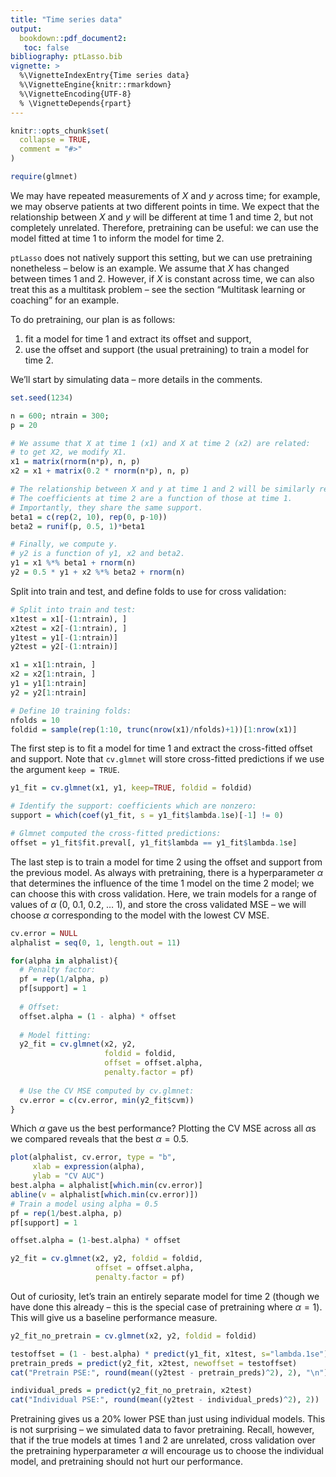 ```yaml
---
title: "Time series data"
output: 
  bookdown::pdf_document2:
   toc: false
bibliography: ptLasso.bib
vignette: >
  %\VignetteIndexEntry{Time series data}
  %\VignetteEngine{knitr::rmarkdown}
  %\VignetteEncoding{UTF-8}
  % \VignetteDepends{rpart}
---
```


```r
knitr::opts_chunk$set(
  collapse = TRUE,
  comment = "#>"
)
```

```r
require(glmnet)
```


We may have repeated measurements of $X$ and $y$ across time; for example, we may observe patients at two different points in time. We expect that the relationship between $X$ and $y$ will be different at time 1 and time 2, but not completely unrelated. Therefore, pretraining can be useful: we can use the model fitted at time 1 to inform the model for time 2.

`ptLasso` does not natively support this setting, but we can use pretraining nonetheless -- below is an example. We assume that $X$ has changed between times 1 and 2. However, if $X$ is constant across time, we can also treat this as a multitask problem -- see the section "Multitask learning or coaching" for an example.

To do pretraining, our plan is as follows:

1. fit a model for time 1 and extract its offset and support,
3. use the offset and support (the usual pretraining) to train a model for time 2.

We'll start by simulating data -- more details in the comments.

```r
set.seed(1234)

n = 600; ntrain = 300;
p = 20

# We assume that X at time 1 (x1) and X at time 2 (x2) are related:
# to get X2, we modify X1.
x1 = matrix(rnorm(n*p), n, p)
x2 = x1 + matrix(0.2 * rnorm(n*p), n, p)

# The relationship between X and y at time 1 and 2 will be similarly related.
# The coefficients at time 2 are a function of those at time 1.
# Importantly, they share the same support.
beta1 = c(rep(2, 10), rep(0, p-10))
beta2 = runif(p, 0.5, 1)*beta1

# Finally, we compute y.
# y2 is a function of y1, x2 and beta2.
y1 = x1 %*% beta1 + rnorm(n)
y2 = 0.5 * y1 + x2 %*% beta2 + rnorm(n)
```

Split into train and test, and define folds to use for cross validation:
```r
# Split into train and test:
x1test = x1[-(1:ntrain), ]
x2test = x2[-(1:ntrain), ]
y1test = y1[-(1:ntrain)]
y2test = y2[-(1:ntrain)]

x1 = x1[1:ntrain, ]
x2 = x2[1:ntrain, ]
y1 = y1[1:ntrain]
y2 = y2[1:ntrain]

# Define 10 training folds:
nfolds = 10
foldid = sample(rep(1:10, trunc(nrow(x1)/nfolds)+1))[1:nrow(x1)]
```

The first step is to fit a model for time 1 and extract the cross-fitted offset and support. Note that `cv.glmnet` will store cross-fitted predictions if we use the argument `keep = TRUE`.
```r
y1_fit = cv.glmnet(x1, y1, keep=TRUE, foldid = foldid)

# Identify the support: coefficients which are nonzero:
support = which(coef(y1_fit, s = y1_fit$lambda.1se)[-1] != 0)

# Glmnet computed the cross-fitted predictions:
offset = y1_fit$fit.preval[, y1_fit$lambda == y1_fit$lambda.1se]
```

The last step is to train a model for time 2 using the offset and support from the previous model. As always with pretraining, there is a hyperparameter $\alpha$ that determines the influence of the time 1 model on the time 2 model; we can choose this with cross validation. Here, we train models for a range of values of $\alpha$ (0, 0.1, 0.2, ... 1), and store the cross validated MSE -- we will choose $\alpha$ corresponding to the model with the lowest CV MSE.
```r
cv.error = NULL
alphalist = seq(0, 1, length.out = 11)

for(alpha in alphalist){
  # Penalty factor:
  pf = rep(1/alpha, p)
  pf[support] = 1
  
  # Offset:
  offset.alpha = (1 - alpha) * offset
    
  # Model fitting:
  y2_fit = cv.glmnet(x2, y2, 
                     foldid = foldid,
                     offset = offset.alpha,
                     penalty.factor = pf)
  
  # Use the CV MSE computed by cv.glmnet:
  cv.error = c(cv.error, min(y2_fit$cvm))
}
```

Which $\alpha$ gave us the best performance? Plotting the CV MSE across all $\alpha$s we compared reveals that the best $\alpha = 0.5$. 
```r
plot(alphalist, cv.error, type = "b",
     xlab = expression(alpha),
     ylab = "CV AUC")
best.alpha = alphalist[which.min(cv.error)]
abline(v = alphalist[which.min(cv.error)])
# Train a model using alpha = 0.5
pf = rep(1/best.alpha, p)
pf[support] = 1

offset.alpha = (1-best.alpha) * offset

y2_fit = cv.glmnet(x2, y2, foldid = foldid,
                   offset = offset.alpha,
                   penalty.factor = pf)
```

Out of curiosity, let's train an entirely separate model for time 2 (though we have done this already -- this is the special case of pretraining where $\alpha = 1$). This will give us a baseline performance measure. 
```r
y2_fit_no_pretrain = cv.glmnet(x2, y2, foldid = foldid)

testoffset = (1 - best.alpha) * predict(y1_fit, x1test, s="lambda.1se")
pretrain_preds = predict(y2_fit, x2test, newoffset = testoffset)
cat("Pretrain PSE:", round(mean((y2test - pretrain_preds)^2), 2), "\n")

individual_preds = predict(y2_fit_no_pretrain, x2test)
cat("Individual PSE:", round(mean((y2test - individual_preds)^2), 2))
```

Pretraining gives us a 20\% lower PSE than just using individual models. This is not surprising -- we simulated data to favor pretraining. Recall, however, that if the true models at times 1 and 2 are unrelated, cross validation over the pretraining hyperparameter $\alpha$ will encourage us to choose the individual model, and pretraining should not hurt our performance.